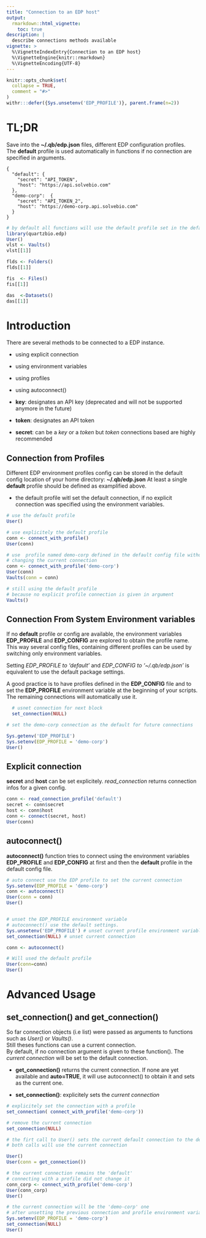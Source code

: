 ```yaml
---
title: "Connection to an EDP host"
output:
  rmarkdown::html_vignette:
    toc: true
description: |
  describe connections methods available
vignette: >
  %\VignetteIndexEntry{Connection to an EDP host}
  %\VignetteEngine{knitr::rmarkdown}
  %\VignetteEncoding{UTF-8}
---
```


```r
knitr::opts_chunk$set(
  collapse = TRUE,
  comment = "#>"
)
withr:::defer({Sys.unsetenv('EDP_PROFILE')}, parent.frame(n=2))
```

# TL;DR

Save into the  **~/.qb/edp.json**  files, different EDP configuration profiles.  
The **default** profile is used automatically in functions if no connection are specified in arguments.

```
{
  "default": {
    "secret": "API_TOKEN",
    "host": "https://api.solvebio.com"
  },
  "demo-corp":  {
    "secret": "API_TOKEN_2",
    "host": "https://demo-corp.api.solvebio.com"
  }
}
```

```r

# by default all functions will use the default profile set in the default config file
library(quartzbio.edp)
User()
vlst <- Vaults()
vlst[[1]]

flds <- Folders()
flds[[1]]

fis  <- Files()
fis[[1]]

das  <-Datasets()
das[[1]]

```

# Introduction

There are several methods to be connected to a EDP instance.  

* using explicit connection
* using environment variables
* using profiles
* using autoconnect()

* **key**: designates an API key (deprecated and will not be supported anymore in the future)
* **token**: designates an API token
* **secret**: can be a *key* or a *token* but *token* connections based are highly recommended 


## Connection from Profiles

Different EDP environment profiles config can be stored in the default config location of your home 
directory: **~/.qb/edp.json** 
At least a single **default** profile should be defined as examplified above.  

* the default profile witl set the default connection, if no explicit connection was specified using
the environment variables.


```r

# use the default profile
User()

# use explicitely the default profile
conn <- connect_with_profile()
User(conn)

# use  profile named demo-corp defined in the default config file without
# changing the current connection
conn <- connect_with_profile('demo-corp')
User(conn)
Vaults(conn = conn)

# still using the default profile
# because no explicit profile connection is given in argument
Vaults()

```

## Connection From System Environment variables

If no **default** profile or config are available, the environment variables **EDP_PROFILE** and **EDP_CONFIG** are explored to obtain the profile name.  
This way several config files, containing different profiles can be used by switching only environment variables.  

Setting *EDP_PROFILE to 'default'* and *EDP_CONFIG to '~/.qb/edp.json'* is equivalent to use the default
package settings.  

A good practice is to have profiles defined in the **EDP_CONFIG** file and to set the **EDP_PROFILE** environment variable at
the beginning of your scripts.  The remaining connections will automatically use it.

```r
  # usnet connection for next block
  set_connection(NULL)
```

```r
# set the demo-corp connection as the default for future connections

Sys.getenv('EDP_PROFILE')
Sys.setenv(EDP_PROFILE = 'demo-corp')
User()

```

## Explicit connection

**secret** and **host** can be set explicitely. *read_connection* returns connection infos for a 
given config.

```r
conn <- read_connection_profile('default')
secret <- conn$secret
host <- conn$host
conn <- connect(secret, host)
User(conn)

```
## autoconnect()

**autoconnect()** function tries to connect using the environment variables **EDP_PROFILE** and 
**EDP_CONFIG** at first and  then the **default** profile in the default config file.  

```r
# auto connect use the EDP profile to set the current connection
Sys.setenv(EDP_PROFILE = 'demo-corp')
conn <- autoconnect()
User(conn = conn)
User()


# unset the EDP_PROFILE environment variable
# autoconnect() use the default settings.
Sys.unsetenv('EDP_PROFILE') # unset current profile environment variables
set_connection(NULL) # unset current connection

conn <- autoconnect()

# Will used the default profile
User(conn=conn)
User()

```

# Advanced Usage 

## set_connection() and get_connection()

So far connection objects (i.e list) were passed as arguments to functions such as *User()* or *Vaults()*.  
Still theses functions can use a current connection.   
By default, if no connection argument is given to these function(). The *current connection* will 
be set to the default connection. 

* **get_connection()** returns the current connection. If none are yet available and **auto=TRUE**, it 
will use autoconnect() to obtain it and sets as the current one.

* **set_connection()**: explicitely sets the *current connection*


```r

# explicitely set the connection with a profile
set_connection( connect_with_profile('demo-corp'))

# remove the current connection
set_connection(NULL)

# the firt call to User() sets the current default connection to the default connection
# both calls will use the current connection

User()
User(conn = get_connection())

# the current connection remains the 'default'
# connecting with a profile did not change it
conn_corp <- connect_with_profile('demo-corp')
User(conn_corp)
User()

# the current connection will be the 'demo-corp' one 
# after unsetting the previous connection and profile environment variables
Sys.setenv(EDP_PROFILE = 'demo-corp')
set_connection(NULL)
User()

```
